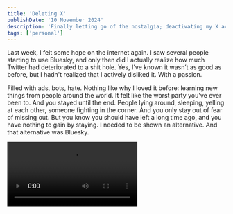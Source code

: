 ```yaml
---
title: 'Deleting X'
publishDate: '10 November 2024'
description: 'Finally letting go of the nostalgia; deactivating my X account'
tags: ['personal']
---
```



Last week, I felt some hope on the internet again. I saw several people starting to use Bluesky, and
only then did I actually realize how much Twitter had deteriorated to a shit hole. Yes, I've known
it wasn’t as good as before, but I hadn't realized that I actively disliked it. With a passion.

Filled with ads, bots, hate. Nothing like why I loved it before: learning new things from people
around the world. It felt like the worst party you've ever been to. And you stayed until the end.
People lying around, sleeping, yelling at each other, someone fighting in the corner. And you only
stay out of fear of missing out. But you know you should have left a long time ago, and you have
nothing to gain by staying. I needed to be shown an alternative. And that alternative was Bluesky.

<video src={video} type="video/mp4" controls autoplay loop />

Bluesky feels like Twitter from 8 years ago. People interacting in a positive way, people sharing
things they’re genuinely excited about. Generally, a more positive feeling. And it rubs off on me.
Already, I feel more positive about technology again.

Instead of losing hope, I feel somewhat inspired by the internet again. Thanks, people on Bluesky!
